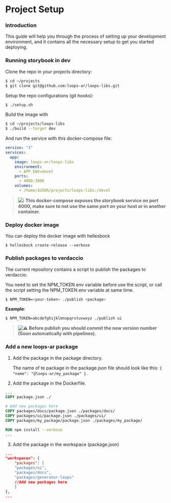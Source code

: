 
<Meta title="2. Guides / Project Setup" />

# Project Setup

<LoopsMeta readingTime={4} author="Pablo Androetto" />

### Introduction

This guide will help you through the process of setting up your development environment,
and it contains all the necessary setup to get you started deploying.

### Running storybook in dev

Clone the repo in your projects directory:

```sh
$ cd ~/projects
$ git clone git@github.com:loops-ar/loops-libs.git
```

Setup the repo configurations (git hooks):

```sh
$ ./setup.sh
```

Build the image with

```sh
$ cd ~/projects/loops-libs
$ ./build --target dev
```

And run the service with this docker-compose file:

```yml
version: "3"
services:
  app:
    image: loops-ar/loops-libs
    environment:
      - APP_ENV=devel
    ports:
      - 4000:3000
    volumes:
      - /home/$USER/projects/loops-libs:/devel
```

> ![ℹ️](https://twemoji.maxcdn.com/16x16/2139.png) **This docker-compose exposes the storybook service on port 4000, make sure to not use the same port on your host or in another container.**

### Deploy docker image

You can deploy the docker image with hellesbock

```
$ hellesbock create-release --verbose
```

### Publish packages to verdaccio

The current repository contains a script to publish the packages to verdaccio.

You need to set the NPM_TOKEN env variable before use the script, or call the script setting the NPM_TOKEN env variable at same time.

```sh
$ NPM_TOKEN=<your-token> ./publish <package>
```

**Example**:

```sh
$ NPM_TOKEN=abcdefghijklmnopqrstuvwxyz ./publish ui
```

> ![⚠️](https://twemoji.maxcdn.com/16x16/26a0.png) **Before publish you should commit the new version number (Soon automatically with pipelines).**

### Add a new loops-ar package

1. Add the package in the package directory.

   The name of te package in the package.json file should look like this: `{ "name": "@loops-ar/my_package" }`.

2. Add the package in the Dockerfile.

```Dockerfile
...
COPY package.json ./

# Add new packages here
COPY packages/docs/package.json ./packages/docs/
COPY packages/ui/package.json ./packages/ui/
COPY packages/my_package/package.json ./packages/my_package/

RUN npm install --verbose
...
```

3. Add the package in the workspace (package.json)

```json
...
"workspaces": {
    "packages": [
    "packages/ui",
    "packages/docs",
    "packages/generator-loops"
    //Add new packages here
    ]
},
...
```